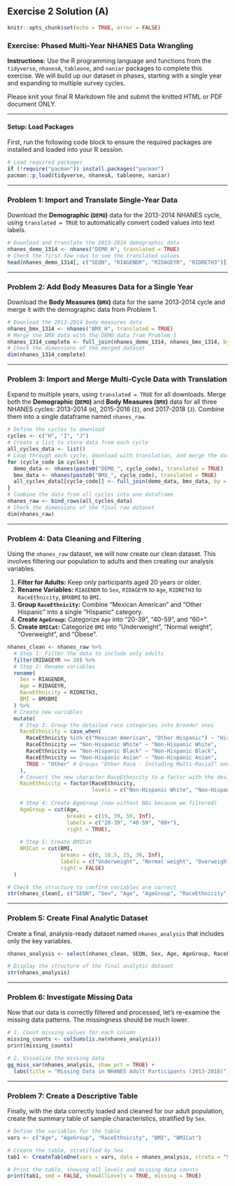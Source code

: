 ## Exercise 2 Solution (A) {.unnumbered}

```r
knitr::opts_chunk$set(echo = TRUE, error = FALSE)
```

### **Exercise: Phased Multi-Year NHANES Data Wrangling**

**Instructions:**
Use the R programming language and functions from the `tidyverse`, `nhanesA`, `tableone`, and `naniar` packages to complete this exercise. We will build up our dataset in phases, starting with a single year and expanding to multiple survey cycles.

Please knit your final R Markdown file and submit the knitted HTML or PDF document ONLY.

---

#### **Setup: Load Packages**
First, run the following code block to ensure the required packages are installed and loaded into your R session.

```r
# Load required packages
if (!require("pacman")) install.packages("pacman")
pacman::p_load(tidyverse, nhanesA, tableone, naniar)
```

---

### **Problem 1: Import and Translate Single-Year Data**

Download the **Demographic (`DEMO`)** data for the 2013-2014 NHANES cycle, using `translated = TRUE` to automatically convert coded values into text labels.

```r
# Download and translate the 2013-2014 demographic data
nhanes_demo_1314 <- nhanes("DEMO_H", translated = TRUE)
# Check the first few rows to see the translated values
head(nhanes_demo_1314[, c("SEQN", "RIAGENDR", "RIDAGEYR", "RIDRETH3")])
```

---

### **Problem 2: Add Body Measures Data for a Single Year**

Download the **Body Measures (`BMX`)** data for the same 2013-2014 cycle and merge it with the demographic data from Problem 1.

```r
# Download the 2013-2014 body measures data
nhanes_bmx_1314 <- nhanes("BMX_H", translated = TRUE)
# Merge the BMX data with the DEMO data from Problem 1
nhanes_1314_complete <- full_join(nhanes_demo_1314, nhanes_bmx_1314, by = "SEQN")
# Check the dimensions of the merged dataset
dim(nhanes_1314_complete)
```

---

### **Problem 3: Import and Merge Multi-Cycle Data with Translation**

Expand to multiple years, using `translated = TRUE` for all downloads. Merge both the **Demographic (`DEMO`)** and **Body Measures (`BMX`)** data for all three NHANES cycles: 2013-2014 (`H`), 2015-2016 (`I`), and 2017-2018 (`J`). Combine them into a single dataframe named `nhanes_raw`.

```r
# Define the cycles to download
cycles <- c("H", "I", "J")
# Create a list to store data from each cycle
all_cycles_data <- list()
# Loop through each cycle, download with translation, and merge the data
for (cycle_code in cycles) {
  demo_data <- nhanes(paste0("DEMO_", cycle_code), translated = TRUE)
  bmx_data <- nhanes(paste0("BMX_", cycle_code), translated = TRUE)
  all_cycles_data[[cycle_code]] <- full_join(demo_data, bmx_data, by = "SEQN")
}
# Combine the data from all cycles into one dataframe
nhanes_raw <- bind_rows(all_cycles_data)
# Check the dimensions of the final raw dataset
dim(nhanes_raw)
```

---

### **Problem 4: Data Cleaning and Filtering**

Using the `nhanes_raw` dataset, we will now create our clean dataset. This involves filtering our population to adults and then creating our analysis variables.

1.  **Filter for Adults:** Keep only participants aged 20 years or older.
2.  **Rename Variables:** `RIAGENDR` to `Sex`, `RIDAGEYR` to `Age`, `RIDRETH3` to `RaceEthnicity`, `BMXBMI` to `BMI`.
3.  **Group `RaceEthnicity`:** Combine "Mexican American" and "Other Hispanic" into a single "Hispanic" category.
4.  **Create `AgeGroup`:** Categorize `Age` into "20-39", "40-59", and "60+".
5.  **Create `BMICat`:** Categorize `BMI` into "Underweight", "Normal weight", "Overweight", and "Obese".

```r
nhanes_clean <- nhanes_raw %>%
  # Step 1: Filter the data to include only adults
  filter(RIDAGEYR >= 20) %>%
  # Step 2: Rename variables
  rename(
    Sex = RIAGENDR,
    Age = RIDAGEYR,
    RaceEthnicity = RIDRETH3,
    BMI = BMXBMI
  ) %>%
  # Create new variables
  mutate(
    # Step 3: Group the detailed race categories into broader ones
    RaceEthnicity = case_when(
      RaceEthnicity %in% c("Mexican American", "Other Hispanic") ~ "Hispanic",
      RaceEthnicity == "Non-Hispanic White" ~ "Non-Hispanic White",
      RaceEthnicity == "Non-Hispanic Black" ~ "Non-Hispanic Black",
      RaceEthnicity == "Non-Hispanic Asian" ~ "Non-Hispanic Asian",
      TRUE ~ "Other" # Groups "Other Race - Including Multi-Racial" and any NAs
    ),
    # Convert the new character RaceEthnicity to a factor with the desired level order
    RaceEthnicity = factor(RaceEthnicity,
                           levels = c("Non-Hispanic White", "Non-Hispanic Black", "Hispanic", "Non-Hispanic Asian", "Other")),
    
    # Step 4: Create AgeGroup (now without NAs because we filtered)
    AgeGroup = cut(Age,
                   breaks = c(19, 39, 59, Inf),
                   labels = c("20-39", "40-59", "60+"),
                   right = TRUE),
                   
    # Step 5: Create BMICat
    BMICat = cut(BMI,
                 breaks = c(0, 18.5, 25, 30, Inf),
                 labels = c("Underweight", "Normal weight", "Overweight", "Obese"),
                 right = FALSE)
  )

# Check the structure to confirm variables are correct
str(nhanes_clean[, c("SEQN", "Sex", "Age", "AgeGroup", "RaceEthnicity", "BMI")])
```

---

### **Problem 5: Create Final Analytic Dataset**

Create a final, analysis-ready dataset named `nhanes_analysis` that includes only the key variables.

```r
nhanes_analysis <- select(nhanes_clean, SEQN, Sex, Age, AgeGroup, RaceEthnicity, BMI, BMICat)

# Display the structure of the final analytic dataset
str(nhanes_analysis)
```

---

### **Problem 6: Investigate Missing Data**

Now that our data is correctly filtered and processed, let's re-examine the missing data patterns. The missingness should be much lower.

```r
# 1. Count missing values for each column
missing_counts <- colSums(is.na(nhanes_analysis))
print(missing_counts)

# 2. Visualize the missing data
gg_miss_var(nhanes_analysis, show_pct = TRUE) +
  labs(title = "Missing Data in NHANES Adult Participants (2013-2018)")
```

---

### **Problem 7: Create a Descriptive Table**

Finally, with the data correctly loaded and cleaned for our adult population, create the summary table of sample characteristics, stratified by `Sex`.

```r
# Define the variables for the table
vars <- c("Age", "AgeGroup", "RaceEthnicity", "BMI", "BMICat")

# Create the table, stratified by Sex
tab1 <- CreateTableOne(vars = vars, data = nhanes_analysis, strata = "Sex", addOverall = TRUE, test = FALSE)

# Print the table, showing all levels and missing data counts
print(tab1, smd = FALSE, showAllLevels = TRUE, missing = TRUE)
```
